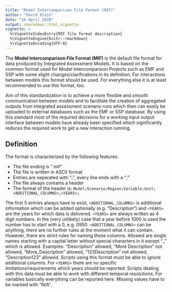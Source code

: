 ```yaml
---
title: "Model Intercomparison File Format (MIF)"
author: "David Klein"
date: "16 April 2020"
output: rmarkdown::html_vignette
vignette: >
  %\VignetteIndexEntry{MIF file format description}
  %\VignetteEngine{knitr::rmarkdown}
  %\VignetteEncoding{UTF-8}
---
```


The **Model Intercomparison File Format (MIF)** is the default file
format for data produced by Integrated Assessment Models. It is based on the
common format used for Model Intercomparison Projects such as EMF and SSP
with some slight changes/clarifications in its definition. For interactions
between models this format should be used. For everything else it is at least
recommended to use this format, too.

Aim of this standardization is to achieve a more flexible and smooth
communication between models and to facilitate the creation of aggregated
outputs from integrated assessment scenario runs which then can easily be
uploaded to external databases such as the EMF or SSP database. By using this
standard most of the required decisions for a working input output interface
between models have already been specified which significantly reduces the
required work to get a new interaction running.

## Definition

The format is characterized by the following features:
  
* The file ending is ".mif"
* The file is written in ASCII format
* Entries are separated with ";", every line ends with a ";"
* The file always contains a header
* The format of the header is: `Model;Scenario;Region;Variable;Unit;<ADDITIONAL_COLUMNS>;<YEARS>;`

 
The first 5 entries always have to exist, `<ADDITIONAL_COLUMNS>` is additional
information which can be added optionally (e.g. "Description") and `<YEARS>`
are the years for which data is delivered. `<YEARS>` are always written as 4
digit numbers. In the (very unlikely) case that a year before 1000 is used
the number has to start with a 0, e.g. 0950. `<ADDITIONAL_COLUMNS>` can be
anything, there are no further rules at the moment what it can contain.
However, there are strict rules for naming these columns. Allowed are single
names starting with a capital letter without special characters in it except
"_" which is allowed. Examples: "Description" allowed, "More Description" not
allowed, "More_Description" allowed, "123Description" not allowed,
"Description123" allowed. Scripts using this format must be able to ignore
additional columns. For `<YEARS>` there are no specific limitations/requirements
which years should be reported. Scripts dealing with this data must be able
to work with different temporal resolutions. For variables basically
everything can be reported here. Missing values have to be marked with "N/A".
